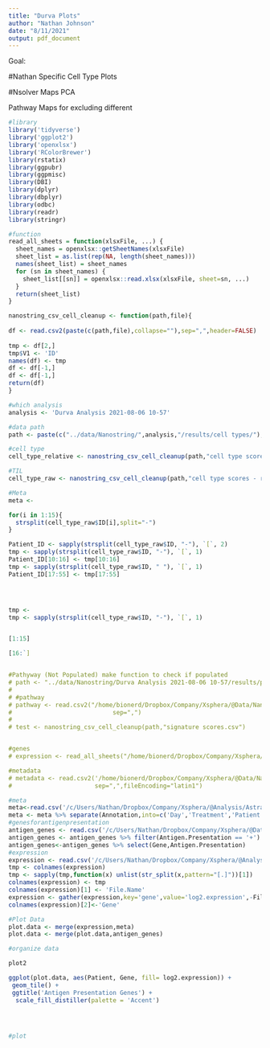 ```yaml
---
title: "Durva Plots"
author: "Nathan Johnson"
date: "8/11/2021"
output: pdf_document
---
```


Goal:


#Nathan Specific
Cell Type Plots


#Nsolver Maps
PCA 

Pathway Maps for excluding different 


```r
#library
library('tidyverse')
library('ggplot2')
library('openxlsx')
library('RColorBrewer')
library(rstatix)
library(ggpubr)
library(ggpmisc)
library(DBI)
library(dplyr)
library(dbplyr)
library(odbc)
library(readr)
library(stringr)
```

```r
#function
read_all_sheets = function(xlsxFile, ...) {
  sheet_names = openxlsx::getSheetNames(xlsxFile)
  sheet_list = as.list(rep(NA, length(sheet_names)))
  names(sheet_list) = sheet_names
  for (sn in sheet_names) {
    sheet_list[[sn]] = openxlsx::read.xlsx(xlsxFile, sheet=sn, ...)
  }
  return(sheet_list)
}

nanostring_csv_cell_cleanup <- function(path,file){
  
df <- read.csv2(paste(c(path,file),collapse=""),sep=",",header=FALSE)
  
tmp <- df[2,]
tmp$V1 <- 'ID'
names(df) <- tmp
df <- df[-1,]
df <- df[-1,]
return(df)
}

```

```r

#which analysis
analysis <- 'Durva Analysis 2021-08-06 10-57'

#data path
path <- paste(c("../data/Nanostring/",analysis,"/results/cell types/"),collapse="")

#cell type
cell_type_relative <- nanostring_csv_cell_cleanup(path,"cell type scores - relative.csv")

#TIL
cell_type_raw <- nanostring_csv_cell_cleanup(path,"cell type scores - raw.csv")

#Meta
meta <- 

for(i in 1:15){
  strsplit(cell_type_raw$ID[i],split="-")
}

Patient_ID <- sapply(strsplit(cell_type_raw$ID, "-"), `[`, 2)
tmp <- sapply(strsplit(cell_type_raw$ID, "-"), `[`, 1)
Patient_ID[10:16] <- tmp[10:16]
tmp <- sapply(strsplit(cell_type_raw$ID, " "), `[`, 1)
Patient_ID[17:55] <- tmp[17:55]




tmp <- 
tmp <- sapply(strsplit(cell_type_raw$ID, "-"), `[`, 1)


[1:15]

[16:`]


#Pathyway (Not Populated) make function to check if populated
# path <- "../data/Nanostring/Durva Analysis 2021-08-06 10-57/results/pathway scoring/"
# 
# #pathway
# pathway <- read.csv2("/home/bionerd/Dropbox/Company/Xsphera/@Data/Nanostring/Pooled/Full_Probe_Annotation 2021-03-19 09-56/results/pathway scoring/signature scores.csv",
#                            sep=",")
# 
# test <- nanostring_csv_cell_cleanup(path,"signature scores.csv")


#genes
# expression <- read_all_sheets("/home/bionerd/Dropbox/Company/Xsphera/@Data/Nanostring/Pooled/Full_Probe_Annotation 2021-03-19 09-56/results/Normalization/mRNA_normalized_data.xlsx")

#metadata
# metadata <- read.csv2('/home/bionerd/Dropbox/Company/Xsphera/@Data/Nanostring/Xsphera Server Nanostring Data/2021.03.11 Nanostring_Metadata.csv',
#                       sep=",",fileEncoding="latin1")

```

```r
#meta
meta<-read.csv('/c/Users/Nathan/Dropbox/Company/Xsphera/@Analysis/Astrazeneca/data/sample_info.csv')
meta <- meta %>% separate(Annotation,into=c('Day','Treatment','Patient','Concentration','Responder'),sep=":")
#genesforantigenpresentation
antigen_genes <- read.csv('/c/Users/Nathan/Dropbox/Company/Xsphera/@Data/Nanostring/LBL-10498-02_IO_360_Gene_List_functionalannotation.csv')
antigen_genes <- antigen_genes %>% filter(Antigen.Presentation == '+')
antigen_genes<-antigen_genes %>% select(Gene,Antigen.Presentation)
#expression
expression <- read.csv('/c/Users/Nathan/Dropbox/Company/Xsphera/@Analysis/Astrazeneca/data/Nanostring/D3_Durva_100_Responders_vs_Not 2021-09-17 14-30/results/Normalization/log2_normalization.csv')
tmp <- colnames(expression)
tmp <- sapply(tmp,function(x) unlist(str_split(x,pattern="[.]"))[1])
colnames(expression) <- tmp
colnames(expression)[1] <- 'File.Name'
expression <- gather(expression,key='gene',value='log2.expression',-File.Name)
colnames(expression)[2]<-'Gene'

#Plot Data
plot.data <- merge(expression,meta)
plot.data <- merge(plot.data,antigen_genes)

#organize data

plot2

ggplot(plot.data, aes(Patient, Gene, fill= log2.expression)) + 
 geom_tile() +
 ggtitle('Antigen Presentation Genes') +
  scale_fill_distiller(palette = 'Accent')




#plot


```